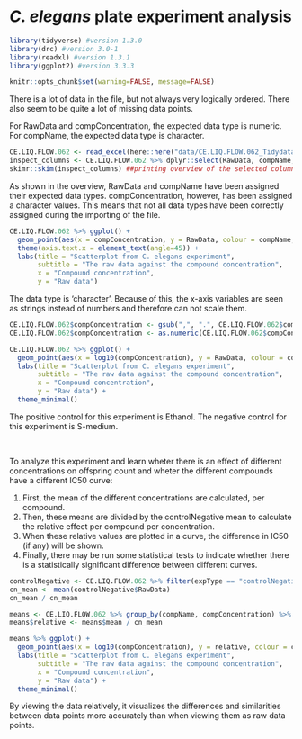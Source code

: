 # _C. elegans_ plate experiment analysis

``` r
library(tidyverse) #version 1.3.0
library(drc) #version 3.0-1
library(readxl) #version 1.3.1
library(ggplot2) #version 3.3.3

knitr::opts_chunk$set(warning=FALSE, message=FALSE)
```

There is a lot of data in the file, but not always very logically ordered. There also seem to be quite a lot of missing data points.


For RawData and compConcentration, the expected data type is numeric. For compName, the expected data type is character.

``` r
CE.LIQ.FLOW.062 <- read_excel(here::here("data/CE.LIQ.FLOW.062_Tidydata.xlsx")) ##importing file
inspect_columns <- CE.LIQ.FLOW.062 %>% dplyr::select(RawData, compName, compConcentration) ##selecting the columns
skimr::skim(inspect_columns) ##printing overview of the selected columns

```

As shown in the overview, RawData and compName have been assigned their expected data types. compConcentration, however, has been assigned a character values. This means that not all data types have been correctly assigned during the importing of the file.

``` r
CE.LIQ.FLOW.062 %>% ggplot() +
  geom_point(aes(x = compConcentration, y = RawData, colour = compName, shape = expType))+ theme_minimal() +
  theme(axis.text.x = element_text(angle=45)) +
  labs(title = "Scatterplot from C. elegans experiment",
       subtitle = "The raw data against the compound concentration",
       x = "Compound concentration",
       y = "Raw data") 
```

The data type is 'character'. Because of this, the x-axis variables are seen as strings instead of numbers and therefore can not scale them.


``` r
CE.LIQ.FLOW.062$compConcentration <- gsub(",", ".", CE.LIQ.FLOW.062$compConcentration) ##replace , with . (for data point 259)
CE.LIQ.FLOW.062$compConcentration <- as.numeric(CE.LIQ.FLOW.062$compConcentration) ##assign correct data type

CE.LIQ.FLOW.062 %>% ggplot() +
  geom_point(aes(x = log10(compConcentration), y = RawData, colour = compName, shape = expType), position = position_jitter(width = 0.1, height = 0.1), size = 2) +
  labs(title = "Scatterplot from C. elegans experiment",
       subtitle = "The raw data against the compound concentration",
       x = "Compound concentration",
       y = "Raw data") +
  theme_minimal()
```

The positive control for this experiment is Ethanol.
The negative control for this experiment is S-medium.

</br>

To analyze this experiment and learn wheter there is an effect of different concentrations on offspring count and wheter the different compounds have a different IC50 curve:

1. First, the mean of the different concentrations are calculated, per compound. 
2. Then, these means are divided by the controlNegative mean to calculate the relative effect per compound per concentration. 
3. When these relative values are plotted in a curve, the difference in IC50 (if any) will be shown. 
4. Finally, there may be run some statistical tests to indicate whether there is a statistically significant difference between different curves.

``` r
controlNegative <- CE.LIQ.FLOW.062 %>% filter(expType == "controlNegative")
cn_mean <- mean(controlNegative$RawData)
cn_mean / cn_mean

means <- CE.LIQ.FLOW.062 %>% group_by(compName, compConcentration) %>% summarise(mean = mean(RawData, na.rm = TRUE))
means$relative <- means$mean / cn_mean

means %>% ggplot() +
  geom_point(aes(x = log10(compConcentration), y = relative, colour = compName), position = position_jitter(width = 0.1, height = 0.1), size = 2) +
  labs(title = "Scatterplot from C. elegans experiment",
       subtitle = "The raw data against the compound concentration",
       x = "Compound concentration",
       y = "Raw data") +
  theme_minimal()
```

By viewing the data relatively, it visualizes the differences and similarities between data points more accurately than when viewing them as raw data points.